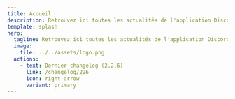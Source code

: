 ```yaml
---
title: Accueil
description: Retrouvez ici toutes les actualités de l'application Discord E-bou, l'encyclopédie DOFUS la plus complète sur Discord
template: splash
hero:
  tagline: Retrouvez ici toutes les actualités de l'application Discord E-bou, l'encyclopédie DOFUS la plus complète sur Discord
  image:
    file: ../../assets/logo.png
  actions:
    - text: Dernier changelog (2.2.6)
      link: /changelog/226
      icon: right-arrow
      variant: primary
---
```



<LinkCard
  title="Ajouter l'application sur votre serveur Discord"
  href="https://discord.com/application-directory/1093561990036860928"
  align="center"
  target="_blank"
/>

<CardGrid>
	<LinkCard
		title="Conditions Générales d'Utilisation"
		description="Retrouvez ici les CGU de l'application"
		href="/app/cgu"
	/>
	<LinkCard
		title="Politique de confidentialité"
		description="Retrouvez ici la politique de confidentialité de l'application"
		href="/app/privacy"
	/>
</CardGrid>